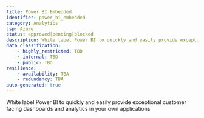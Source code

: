 ```yaml
---
title: Power BI Embedded
identifier: power_bi_embedded
category: Analytics
csp: Azure
status: approved|pending|blocked
description: White label Power BI to quickly and easily provide exceptional customer facing dashboards and analytics in your own applications
data_classification:
    - highly_restricted: TBD
    - internal: TBD
    - public: TBD
resilience:
    - availability: TBA
    - redundancy: TBA
auto-generated: true
---
```


White label Power BI to quickly and easily provide exceptional customer facing dashboards and analytics in your own applications